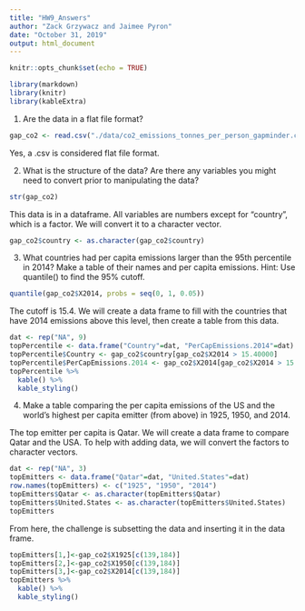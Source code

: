 ```yaml
---
title: "HW9_Answers"
author: "Zack Grzywacz and Jaimee Pyron"
date: "October 31, 2019"
output: html_document
---
```


```r
knitr::opts_chunk$set(echo = TRUE)
```

```r
library(markdown)
library(knitr)
library(kableExtra)
```

1. Are the data in a flat file format? 

```r
gap_co2 <- read.csv("./data/co2_emissions_tonnes_per_person_gapminder.csv")
```

Yes, a .csv is considered flat file format. 

2. What is the structure of the data?  Are there any variables you might need to convert prior to manipulating the data?

```r
str(gap_co2)
```

This data is in a dataframe. All variables are numbers except for "country", which is a factor. We will convert it to a character vector.

```r
gap_co2$country <- as.character(gap_co2$country)
```


3. What countries had per capita emissions larger than the 95th percentile in 2014? Make a table of their names and per capita emissions. Hint: Use quantile() to find the 95% cutoff.

```r
quantile(gap_co2$X2014, probs = seq(0, 1, 0.05))
```

The cutoff is 15.4. We will create a data frame to fill with the countries that have 2014 emissions above this level, then create a table from this data. 

```r
dat <- rep("NA", 9)
topPercentile <- data.frame("Country"=dat, "PerCapEmissions.2014"=dat)
topPercentile$Country <- gap_co2$country[gap_co2$X2014 > 15.40000]
topPercentile$PerCapEmissions.2014 <- gap_co2$X2014[gap_co2$X2014 > 15.40000]
topPercentile %>%
  kable() %>%
  kable_styling()
```

4. Make a table comparing the per capita emissions of the US and the world's highest per capita emitter (from above)  in 1925, 1950, and 2014. 

The top emitter per capita is Qatar. We will create a data frame to compare Qatar and the USA. To help with adding data, we will convert the factors to character vectors.

```r
dat <- rep("NA", 3)
topEmitters <- data.frame("Qatar"=dat, "United.States"=dat)
row.names(topEmitters) <- c("1925", "1950", "2014")
topEmitters$Qatar <- as.character(topEmitters$Qatar)
topEmitters$United.States <- as.character(topEmitters$United.States)
topEmitters
```

From here, the challenge is subsetting the data and inserting it in the data frame.

```r
topEmitters[1,]<-gap_co2$X1925[c(139,184)]
topEmitters[2,]<-gap_co2$X1950[c(139,184)]
topEmitters[3,]<-gap_co2$X2014[c(139,184)]
topEmitters %>%
  kable() %>%
  kable_styling()
```

